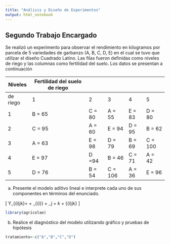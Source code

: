 ```yaml
---
title: "Análisis y Diseño de Experimentos" 
output: html_notebook
---
```


## Segundo Trabajo Encargado

Se realizó un experimento para observar el rendimiento en kilogramos por parcela de 5 variedades de garbanzo (A, B, C, D, E) en el cual se tuvo que utilizar el diseño Cuadrado Latino. Las filas fueron definidas como niveles de riego y las columnas como fertilidad del suelo. Los datos se presentan a continuación


Niveles	 |Fertilidad del suelo de riego
---------|-----|-----|-----|-----|-----
de riego |  1  |  2  |  3  |  4  |  5  
1	|B = 65 |C = 80 |A = 55 |E = 83	|D = 80
2	|C = 95	|A = 60	|E = 94	|D = 95	|B = 62
3	|A = 63	|E = 98	|D = 79	|B = 69 |C = 100
4	|E = 97	|D =94	|B = 46	|C = 71 |A = 42
5	|D = 76	|B = 54	|C = 106|A = 36 |E = 96

a. Presente el modelo aditivo lineal e interprete cada uno de sus componentes en términos del enunciado.

\[  Y_{(i)jk}= \mu + \tau_{(i)} + \beta_j + \gamma_k + \epsilon_{(i)jk}      \]


```r
library(agricolae)
```

b. Realice el diagnóstico del modelo utilizando gráfico y pruebas de hipótesis

```r
tratamiento<-c("A","B","C","D")

```
